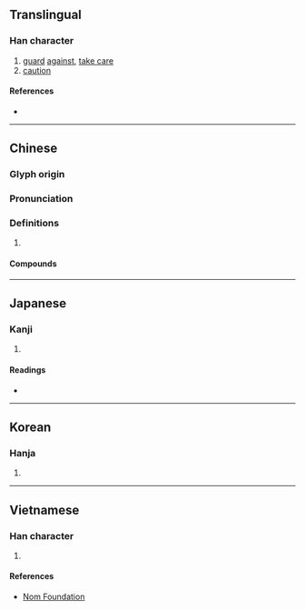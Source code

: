 {{character info/new}}
==Translingual==

===Han character===
{{Han char|rn=81|rad=比|as=05|sn=9|four=21331|canj=PPPH|ids=⿱比必}}

# [[guard]] [[against]], [[take care]]
# [[caution]]

====References====
* {{Han ref|kx=0591.040|dkj=16750|dj=0983.050|hdz=21418.030|uh=6BD6|ud=27606|bh=CF68|bd=53096}}

----

==Chinese==
{{zh-forms}}

===Glyph origin===
{{Han etym}}

===Pronunciation===
{{zh-pron
|m=bì
|c=bei3
|mn=pì
|mc=y
|oc=y
|ma=
|cat=v,n
}}

===Definitions===
{{zh-hanzi}}

# {{rfdef|lang=zh}}

====Compounds====
{{zh-der|小毖|劼毖|毖泉|懲前毖後|懲毖|毖祀}}

----

==Japanese==

===Kanji===
{{ja-kanji|grade=|rs=比05}}

# {{defn|lang=ja|sort=比05}}

====Readings====
* {{ja-readings|on=[[ひ]] (hi)|kun=[[つつしむ]] (tsutsushimu)}}

----

==Korean==

===Hanja===
{{ko-hanja|hangeul=비|eumhun=|rv=bi|mr=pi|y=pi}}

# {{defn|lang=ko|sort=比05}}

----

==Vietnamese==

===Han character===
{{vi-readings|rs=比05|hanviet=bí}}

# {{defn|lang=vi|sort=比05}}

====References====
* [http://nomfoundation.org/common/nom_details.php?codepoint=6bd6 Nom Foundation]